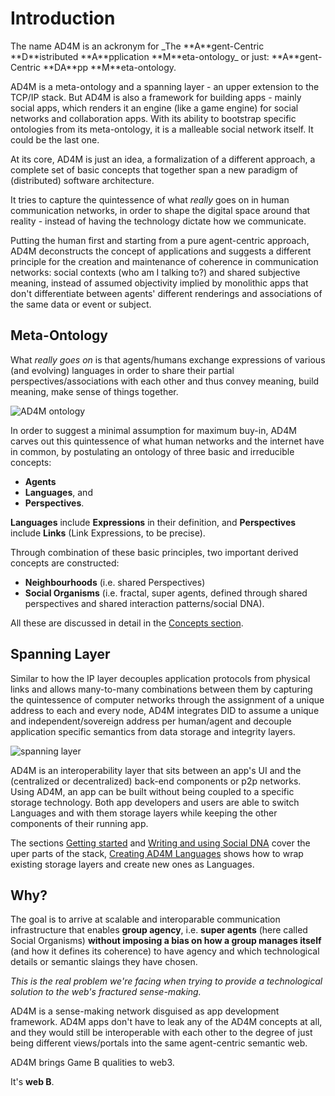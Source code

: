 
# Introduction

<Callout type="info">
  The name AD4M is an ackronym for _The **A**gent-Centric **D**istributed
  **A**pplication **M**eta-ontology_ or just: **A**gent-Centric **DA**pp
  **M**eta-ontology.
</Callout>

AD4M is a meta-ontology and a spanning layer - an upper extension to the TCP/IP stack.
But AD4M is also a framework for building apps - mainly social apps,
which renders it an engine (like a game engine) for social networks and collaboration apps.
With its ability to bootstrap specific ontologies from its meta-ontology,
it is a malleable social network itself.
It could be the last one.

At its core, AD4M is just an idea,
a formalization of a different approach,
a complete set of basic concepts that together span a new paradigm of (distributed) software architecture.

It tries to capture the quintessence of what _really_ goes on in human communication networks,
in order to shape the digital space around that reality - instead of having the technology dictate how we communicate.

Putting the human first and starting from a pure agent-centric approach,
AD4M deconstructs the concept of applications and suggests a different principle
for the creation and maintenance of coherence in communication networks:
social contexts (who am I talking to?) and shared subjective meaning,
instead of assumed objectivity implied by monolithic apps that don't differentiate
between agents' different renderings and associations of the same data or event or subject.

## Meta-Ontology

What _really goes on_ is that agents/humans exchange expressions of various (and evolving) languages
in order to share their partial perspectives/associations with each other and thus convey meaning,
build meaning, make sense of things together.

![AD4M ontology](/images/ad4m-ontology.png)

In order to suggest a minimal assumption for maximum buy-in,
AD4M carves out this quintessence of what human networks and the internet have in common,
by postulating an ontology of three basic and irreducible concepts:

- **Agents**
- **Languages**, and
- **Perspectives**.

**Languages** include **Expressions** in their definition, and **Perspectives** include **Links** (Link Expressions, to be precise).

Through combination of these basic principles, two important derived concepts
are constructed:

- **Neighbourhoods** (i.e. shared Perspectives)
- **Social Organisms** (i.e. fractal, super agents, defined through shared perspectives and shared interaction patterns/social DNA).

All these are discussed in detail in the [Concepts section](concepts.md).

## Spanning Layer

Similar to how the IP layer decouples application protocols from physical links
and allows many-to-many combinations between them by capturing the quintessence
of computer networks through the assignment of a unique address to each and
every node,
AD4M integrates DID to assume a unique and independent/sovereign address per human/agent
and decouple application specific semantics from data storage and integrity layers.

![spanning layer](/images/ad4m-spanning-layer.png)

AD4M is an interoperability layer that sits between an app's UI and the
(centralized or decentralized) back-end components or p2p networks.
Using AD4M, an app can be built without being coupled to a specific storage
technology.
Both app developers and users are able to switch Languages and with them storage
layers while keeping the other components of their running app.

The sections [Getting started](start.md) and [Writing and using Social DNA](sdna.md)
cover the uper parts of the stack,
[Creating AD4M Languages](languages.md) shows how to wrap existing storage layers
and create new ones as Languages.

## Why?

The goal is to arrive at scalable and interoparable communication infrastructure
that enables **group agency**, i.e. **super agents** (here called Social Organisms)
**without imposing a bias on how a group manages itself**
(and how it defines its coherence) to have agency
and which technological details or semantic slaings they have chosen.

_This is the real problem we're facing when trying to provide a
technological solution to the web's fractured sense-making._

AD4M is a sense-making network disguised as app development framework.
AD4M apps don't have to leak any of the AD4M concepts at all,
and they would still be interoperable with each other to the degree
of just being different views/portals into the same agent-centric semantic web.

AD4M brings Game B qualities to web3.

It's **web B**.
